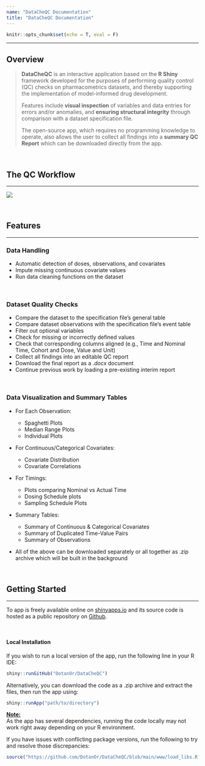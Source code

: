 ```yaml
---
name: "DataCheQC Documentation"
title: "DataCheQC Documentation"
---
```


```r
knitr::opts_chunk$set(echo = T, eval = F)
```

------------------------------------------------------------------------
  
## Overview
  
> **DataCheQC** is an interactive application based on the **R Shiny** framework developed for the purposes of performing quality control (QC) checks on pharmacometrics datasets, and thereby supporting the implementation of model-informed drug development.
>
> Features include **visual inspection** of variables and data entries for errors and/or anomalies, and **ensuring structural integrity** through comparison with a dataset specification file.
>
> The open-source app, which requires no programming knowledge to operate, also allows the user to collect all findings into a **summary QC Report** which can be downloaded directly from the app.
  
  
<br>  

## The QC Workflow

  
------------------------------------------------------------------------

![](https://user-images.githubusercontent.com/111221177/227787492-d4a40cfe-94fd-4aa3-99eb-7e64d49cac84.png)
  
  
<br> 

## Features
  
  
------------------------------------------------------------------------

### Data Handling

-   Automatic detection of doses, observations, and covariates  
-   Impute missing continuous covariate values
-   Run data cleaning functions on the dataset

<br>
  
### Dataset Quality Checks

-   Compare the dataset to the specification file's general table
-   Compare dataset observations with the specification file's event table
-   Filter out optional variables
-   Check for missing or incorrectly defined values
-   Check that corresponding columns aligned (e.g., Time and Nominal Time, Cohort and Dose, Value and Unit)
-   Collect all findings into an editable QC report
-   Download the final report as a *.docx* document
-   Continue previous work by loading a pre-existing interim report

<br>
  
### Data Visualization and Summary Tables

-   For Each Observation:

    -   Spaghetti Plots
    -   Median Range Plots
    -   Individual Plots



-   For Continuous/Categorical Covariates:

    -   Covariate Distribution
    -   Covariate Correlations



-   For Timings:

    -   Plots comparing Nominal vs Actual Time
    -   Dosing Schedule plots
    -   Sampling Schedule Plots



-   Summary Tables:

    -   Summary of Continuous & Categorical Covariates
    -   Summary of Duplicated Time-Value Pairs
    -   Summary of Observations



-   All of the above can be downloaded separately or all together as .zip archive which will be built in the background

  
<br> 


## Getting Started
  
------------------------------------------------------------------------

To app is freely available online on [shinyapps.io](https://dotanor.shinyapps.io/DataCheQC/) and its source code is hosted as a public repository on [Github](https://github.com/DotanOr/DataCheQC).

<br>

#### Local Installation

If you wish to run a local version of the app, run the following line in your R IDE:

```r
shiny::runGitHub("DotanOr/DataCheQC")
```

Alternatively, you can download the code as a .zip archive and extract the files, then run the app using:

```r
shiny::runApp("path/to/directory")
```

<strong style= "text-decoration: underline">Note:</strong>  
As the app has several dependencies, running the code locally may not work right away depending on your R environment.  

If you have issues with conflicting package versions, run the following to try and resolve those discrepancies:
```r
source("https://github.com/DotanOr/DataCheQC/blob/main/www/load_libs.R?raw=TRUE")
```